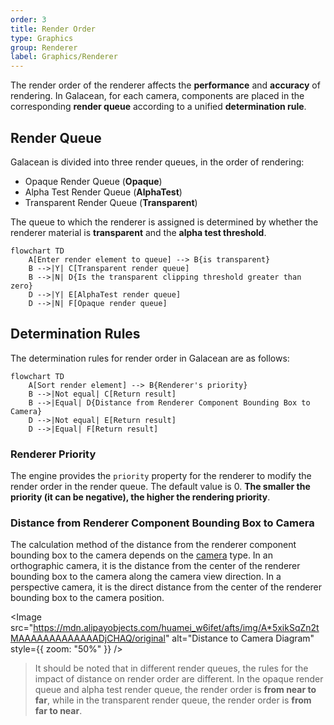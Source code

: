 ```yaml
---
order: 3
title: Render Order
type: Graphics
group: Renderer
label: Graphics/Renderer
---
```


The render order of the renderer affects the **performance** and **accuracy** of rendering. In Galacean, for each camera, components are placed in the corresponding **render queue** according to a unified **determination rule**.

## Render Queue

Galacean is divided into three render queues, in the order of rendering:

- Opaque Render Queue (**Opaque**)
- Alpha Test Render Queue (**AlphaTest**)
- Transparent Render Queue (**Transparent**)

The queue to which the renderer is assigned is determined by whether the renderer material is **transparent** and the **alpha test threshold**.

```mermaid
flowchart TD
    A[Enter render element to queue] --> B{is transparent}
    B -->|Y| C[Transparent render queue]
    B -->|N| D{Is the transparent clipping threshold greater than zero}
    D -->|Y| E[AlphaTest render queue]
    D -->|N| F[Opaque render queue]
```

## Determination Rules

The determination rules for render order in Galacean are as follows:

```mermaid
flowchart TD
    A[Sort render element] --> B{Renderer's priority}
    B -->|Not equal| C[Return result]
    B -->|Equal| D{Distance from Renderer Component Bounding Box to Camera}
    D -->|Not equal| E[Return result]
    D -->|Equal| F[Return result]
```

### Renderer Priority

The engine provides the `priority` property for the renderer to modify the render order in the render queue. The default value is 0. **The smaller the priority (it can be negative), the higher the rendering priority**.

### Distance from Renderer Component Bounding Box to Camera

The calculation method of the distance from the renderer component bounding box to the camera depends on the [camera](/en/docs/graphics/camera/camera/) type. In an orthographic camera, it is the distance from the center of the renderer bounding box to the camera along the camera view direction. In a perspective camera, it is the direct distance from the center of the renderer bounding box to the camera position.

<Image src="https://mdn.alipayobjects.com/huamei_w6ifet/afts/img/A*5xikSqZn2tMAAAAAAAAAAAAADjCHAQ/original" alt="Distance to Camera Diagram" style={{ zoom: "50%" }} />

> It should be noted that in different render queues, the rules for the impact of distance on render order are different. In the opaque render queue and alpha test render queue, the render order is **from near to far**, while in the transparent render queue, the render order is **from far to near**.


